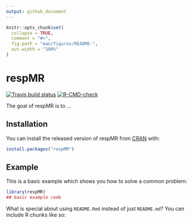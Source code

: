 ```yaml
---
output: github_document
---
```


<!-- README.md is generated from README.Rmd. Please edit that file -->

```r
knitr::opts_chunk$set(
  collapse = TRUE,
  comment = "#>",
  fig.path = "man/figures/README-",
  out.width = "100%"
)
```

# respMR

<!-- badges: start -->
[![Travis build status](https://travis-ci.com/kraskura/respMR.svg?branch=master)](https://travis-ci.com/kraskura/respMR)
[![R-CMD-check](https://github.com/kraskura/respMR/workflows/R-CMD-check/badge.svg)](https://github.com/kraskura/respMR/actions)
<!-- badges: end -->

The goal of respMR is to ...

## Installation

You can install the released version of respMR from [CRAN](https://CRAN.R-project.org) with:

``` r
install.packages("respMR")
```

## Example

This is a basic example which shows you how to solve a common problem:

```r
library(respMR)
## basic example code
```

What is special about using `README.Rmd` instead of just `README.md`? You can include R chunks like so:
